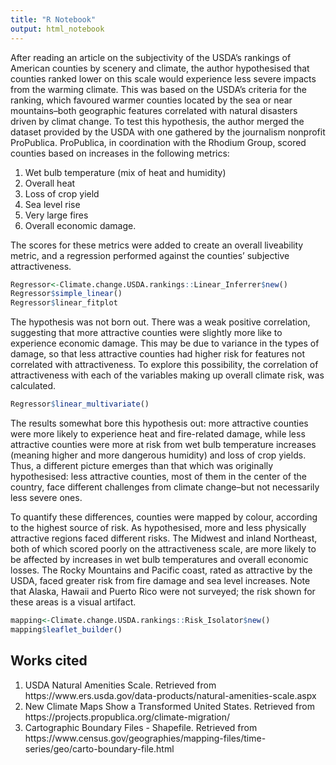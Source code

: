 ```yaml
---
title: "R Notebook"
output: html_notebook
---
```

After reading an article on the subjectivity of the USDA's rankings of American counties by scenery and climate, the author hypothesised that counties ranked lower on this scale would experience less severe impacts from the warming climate. This was based on the USDA's criteria for the ranking, which favoured warmer counties located by the sea or near mountains--both geographic features correlated with natural disasters driven by climat change.
To test this hypothesis, the author merged the dataset provided by the USDA with one gathered by the journalism nonprofit ProPublica. ProPublica, in coordination with the Rhodium Group, scored counties based on increases in the following metrics:

1. Wet bulb temperature (mix of heat and humidity)
2. Overall heat
3. Loss of crop yield
4. Sea level rise
5. Very large fires
6. Overall economic damage.

The scores for these metrics were added to create an overall liveability metric, and a regression performed against the counties' subjective attractiveness.

```r
Regressor<-Climate.change.USDA.rankings::Linear_Inferrer$new()
Regressor$simple_linear()
Regressor$linear_fitplot
```
The hypothesis was not born out. There was a weak positive correlation, suggesting that more attractive counties were slightly more like to experience economic damage. This may be due to variance in the types of damage, so that less attractive counties had higher risk for features not correlated with attractiveness. To explore this possibility, the correlation of attractiveness with each of the variables making up overall climate risk, was calculated.

```r
Regressor$linear_multivariate()
```
The results somewhat bore this hypothesis out: more attractive counties were more likely to experience heat and fire-related damage, while less attractive counties were more at risk from wet bulb temperature increases (meaning higher and more dangerous humidity) and loss of crop yields. Thus, a different picture emerges than that which was originally hypothesised: less attractive counties, most of them in the center of the country, face different challenges from climate change--but not necessarily less severe ones.

To quantify these differences, counties were mapped by colour, according to the highest source of risk. As hypothesised, more and less physically attractive regions faced different risks. The Midwest and inland Northeast, both of which scored poorly on the attractiveness scale, are more likely to be affected by increases in wet bulb temperatures and overall economic losses. The Rocky Mountains and Pacific coast, rated as attractive by the USDA, faced greater risk from fire damage and sea level increases. Note that Alaska, Hawaii and Puerto Rico were not surveyed; the risk shown for these areas is a visual artifact.

```r
mapping<-Climate.change.USDA.rankings::Risk_Isolator$new()
mapping$leaflet_builder()
```
## Works cited
1. USDA Natural Amenities Scale. Retrieved from https://www.ers.usda.gov/data-products/natural-amenities-scale.aspx
2. New Climate Maps Show a Transformed United States. Retrieved from https://projects.propublica.org/climate-migration/
3. Cartographic Boundary Files - Shapefile. Retrieved from https://www.census.gov/geographies/mapping-files/time-series/geo/carto-boundary-file.html

